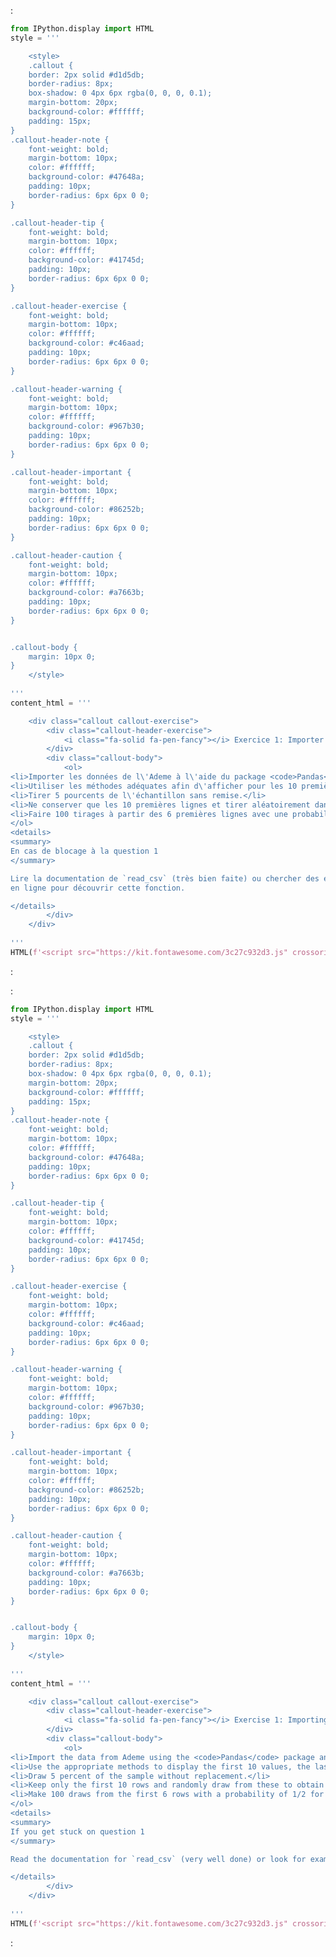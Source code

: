 ::: {.content-visible when-profile="fr"}

:
```python
from IPython.display import HTML
style = '''

    <style>
    .callout {
    border: 2px solid #d1d5db;
    border-radius: 8px;
    box-shadow: 0 4px 6px rgba(0, 0, 0, 0.1);
    margin-bottom: 20px;
    background-color: #ffffff;
    padding: 15px;
}
.callout-header-note {
    font-weight: bold;
    margin-bottom: 10px;
    color: #ffffff;
    background-color: #47648a;
    padding: 10px;
    border-radius: 6px 6px 0 0;
}

.callout-header-tip {
    font-weight: bold;
    margin-bottom: 10px;
    color: #ffffff;
    background-color: #41745d;
    padding: 10px;
    border-radius: 6px 6px 0 0;
}

.callout-header-exercise {
    font-weight: bold;
    margin-bottom: 10px;
    color: #ffffff;
    background-color: #c46aad;
    padding: 10px;
    border-radius: 6px 6px 0 0;
}

.callout-header-warning {
    font-weight: bold;
    margin-bottom: 10px;
    color: #ffffff;
    background-color: #967b30;
    padding: 10px;
    border-radius: 6px 6px 0 0;
}

.callout-header-important {
    font-weight: bold;
    margin-bottom: 10px;
    color: #ffffff;
    background-color: #86252b;
    padding: 10px;
    border-radius: 6px 6px 0 0;
}

.callout-header-caution {
    font-weight: bold;
    margin-bottom: 10px;
    color: #ffffff;
    background-color: #a7663b;
    padding: 10px;
    border-radius: 6px 6px 0 0;
}


.callout-body {
    margin: 10px 0;
}
    </style>
    
'''
content_html = '''

    <div class="callout callout-exercise">
        <div class="callout-header-exercise">
            <i class="fa-solid fa-pen-fancy"></i> Exercice 1: Importer un CSV et explorer la structure de données
        </div>
        <div class="callout-body">
            <ol>
<li>Importer les données de l\'Ademe à l\'aide du package <code>Pandas</code> et de la commande consacrée pour l\'import de csv. Nommer le <code>DataFrame</code> obtenu <code>emissions</code>[^nomdf-fr].</li>
<li>Utiliser les méthodes adéquates afin d\'afficher pour les 10 premières valeurs, les 15 dernières et un échantillon aléatoire de 10 valeurs grâce aux méthodes adéquates du <em>package</em> <code>Pandas</code>. </li>
<li>Tirer 5 pourcents de l\'échantillon sans remise.</li>
<li>Ne conserver que les 10 premières lignes et tirer aléatoirement dans celles-ci pour obtenir un DataFrame de 100 données.</li>
<li>Faire 100 tirages à partir des 6 premières lignes avec une probabilité de 1/2 pour la première observation et une probabilité uniforme pour les autres.</li>
</ol>
<details>
<summary>
En cas de blocage à la question 1
</summary>

Lire la documentation de `read_csv` (très bien faite) ou chercher des exemples
en ligne pour découvrir cette fonction.

</details>
        </div>
    </div>
    
'''
HTML(f'<script src="https://kit.fontawesome.com/3c27c932d3.js" crossorigin="anonymous"></script>\n{style}\n{content_html}')

```
:

[^nomdf-fr]: Par manque d'imagination, on est souvent tenté d'appeler notre
_dataframe_ principal `df` ou `data`. C'est souvent une mauvaise idée puisque
ce nom n'est pas très informatif quand on relit le code quelques semaines
plus tard. L'autodocumentation, approche qui consiste à avoir un code
qui se comprend de lui-même, est une bonne pratique et il est donc recommandé
de donner un nom simple mais efficace pour connaître la nature du _dataset_ en question.

:::


::: {.content-visible when-profile="en"}

:
```python
from IPython.display import HTML
style = '''

    <style>
    .callout {
    border: 2px solid #d1d5db;
    border-radius: 8px;
    box-shadow: 0 4px 6px rgba(0, 0, 0, 0.1);
    margin-bottom: 20px;
    background-color: #ffffff;
    padding: 15px;
}
.callout-header-note {
    font-weight: bold;
    margin-bottom: 10px;
    color: #ffffff;
    background-color: #47648a;
    padding: 10px;
    border-radius: 6px 6px 0 0;
}

.callout-header-tip {
    font-weight: bold;
    margin-bottom: 10px;
    color: #ffffff;
    background-color: #41745d;
    padding: 10px;
    border-radius: 6px 6px 0 0;
}

.callout-header-exercise {
    font-weight: bold;
    margin-bottom: 10px;
    color: #ffffff;
    background-color: #c46aad;
    padding: 10px;
    border-radius: 6px 6px 0 0;
}

.callout-header-warning {
    font-weight: bold;
    margin-bottom: 10px;
    color: #ffffff;
    background-color: #967b30;
    padding: 10px;
    border-radius: 6px 6px 0 0;
}

.callout-header-important {
    font-weight: bold;
    margin-bottom: 10px;
    color: #ffffff;
    background-color: #86252b;
    padding: 10px;
    border-radius: 6px 6px 0 0;
}

.callout-header-caution {
    font-weight: bold;
    margin-bottom: 10px;
    color: #ffffff;
    background-color: #a7663b;
    padding: 10px;
    border-radius: 6px 6px 0 0;
}


.callout-body {
    margin: 10px 0;
}
    </style>
    
'''
content_html = '''

    <div class="callout callout-exercise">
        <div class="callout-header-exercise">
            <i class="fa-solid fa-pen-fancy"></i> Exercise 1: Importing a CSV and Exploring Data Structure
        </div>
        <div class="callout-body">
            <ol>
<li>Import the data from Ademe using the <code>Pandas</code> package and the dedicated command for importing CSVs. Name the obtained <code>DataFrame</code> <code>emissions</code>[^nomdf-en].</li>
<li>Use the appropriate methods to display the first 10 values, the last 15 values, and a random sample of 10 values using the appropriate methods from the <code>Pandas</code> package.</li>
<li>Draw 5 percent of the sample without replacement.</li>
<li>Keep only the first 10 rows and randomly draw from these to obtain a DataFrame of 100 data points.</li>
<li>Make 100 draws from the first 6 rows with a probability of 1/2 for the first observation and a uniform probability for the others.</li>
</ol>
<details>
<summary>
If you get stuck on question 1
</summary>

Read the documentation for `read_csv` (very well done) or look for examples online to discover this function.

</details>
        </div>
    </div>
    
'''
HTML(f'<script src="https://kit.fontawesome.com/3c27c932d3.js" crossorigin="anonymous"></script>\n{style}\n{content_html}')

```
:


[^nomdf-en]: Due to a lack of imagination, we are often tempted to call our main _dataframe_ `df` or `data`. This is often a bad idea because the name is not very informative when you read the code a few weeks later. Self-documenting code, an approach that consists of having code that is self-explanatory, is a good practice, and it is recommended to give a simple yet effective name to know the nature of the dataset in question.

:::
